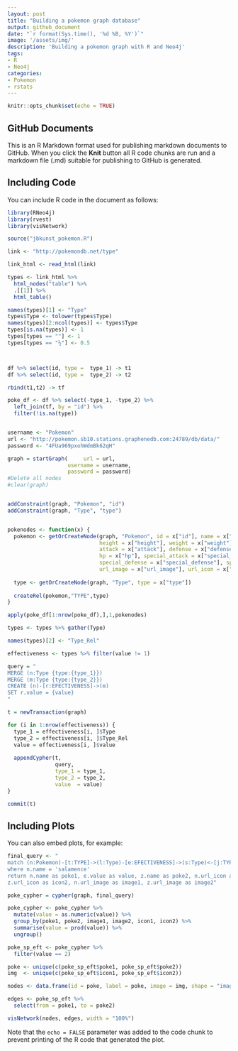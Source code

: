 ```yaml
---
layout: post
title: "Building a pokemon graph database"
output: github_document
date: "`r format(Sys.time(), '%d %B, %Y')`"
image: '/assets/img/'
description: 'Building a pokemon graph with R and Neo4j'
tags:
- R 
- Neo4j 
categories:
- Pokemon
- rstats
---
```


```r
knitr::opts_chunk$set(echo = TRUE)
```

## GitHub Documents

This is an R Markdown format used for publishing markdown documents to GitHub. When you click the **Knit** button all R code chunks are run and a markdown file (.md) suitable for publishing to GitHub is generated.

## Including Code

You can include R code in the document as follows:

```r
library(RNeo4j)
library(rvest)
library(visNetwork)

source("jbkunst_pokemon.R")

link <- "http://pokemondb.net/type"

link_html <- read_html(link)

types <- link_html %>%
  html_nodes("table") %>%
  .[[1]] %>%
  html_table()

names(types)[1] <- "Type"
types$Type <- tolower(types$Type)
names(types)[2:ncol(types)] <- types$Type
types[is.na(types)] <- 1
types[types == ""] <- 1
types[types == "½"] <- 0.5



df %>% select(id, type =  type_1) -> t1
df %>% select(id, type =  type_2) -> t2

rbind(t1,t2) -> tf

poke_df <- df %>% select(-type_1, -type_2) %>% 
  left_join(tf, by = "id") %>% 
  filter(!is.na(type))


username <- "Pokemon"
url <- "http://pokemon.sb10.stations.graphenedb.com:24789/db/data/"
password <- "4FUa969pxohWdmBk62qH"

graph = startGraph(     url = url,
                   username = username,
                   password = password)
#Delete all nodes
#clear(graph)


addConstraint(graph, "Pokemon", "id")
addConstraint(graph, "Type", "type")


pokenodes <- function(x) {
  pokemon <- getOrCreateNode(graph, "Pokemon", id = x["id"], name = x["pokemon"],
                             height = x["height"], weight = x["weight"],
                             attack = x["attack"], defense = x["defense"],
                             hp = x["hp"], special_attack = x["special_attack"],
                             special_defense = x["special_defense"], speed = x["speed"],
                             url_image = x["url_image"], url_icon = x["url_icon"])
  
  type <- getOrCreateNode(graph, "Type", type = x["type"])
  
  createRel(pokemon,"TYPE",type)
}

apply(poke_df[1:nrow(poke_df),],1,pokenodes)

types <- types %>% gather(Type)

names(types)[2] <- "Type_Rel"

effectiveness <- types %>% filter(value != 1)

query = "
MERGE (n:Type {type:{type_1}})
MERGE (m:Type {type:{type_2}})
CREATE (n)-[r:EFECTIVENESS]->(m)
SET r.value = {value}
"

t = newTransaction(graph)

for (i in 1:nrow(effectiveness)) {
  type_1 = effectiveness[i, ]$Type
  type_2 = effectiveness[i, ]$Type_Rel
  value = effectiveness[i, ]$value
  
  appendCypher(t, 
               query, 
               type_1 = type_1, 
               type_2 = type_2, 
               value  = value)
}

commit(t)


```

## Including Plots

You can also embed plots, for example:

```r

final_query <- "
match (n:Pokemon)-[t:TYPE]->(l:Type)-[e:EFECTIVENESS]->(s:Type)<-[j:TYPE]-(z:Pokemon) 
where n.name = 'salamence' 
return n.name as poke1, e.value as value, z.name as poke2, n.url_icon as icon1,
z.url_icon as icon2, n.url_image as image1, z.url_image as image2"

poke_cypher = cypher(graph, final_query)

poke_cypher <- poke_cypher %>%
  mutate(value = as.numeric(value)) %>%
  group_by(poke1, poke2, image1, image2, icon1, icon2) %>%
  summarise(value = prod(value)) %>%
  ungroup()

poke_sp_eft <- poke_cypher %>%
  filter(value == 2)

poke <- unique(c(poke_sp_eft$poke1, poke_sp_eft$poke2))
img  <- unique(c(poke_sp_eft$icon1, poke_sp_eft$icon2))

nodes <- data.frame(id = poke, label = poke, image = img, shape = "image")

edges <- poke_sp_eft %>%
  select(from = poke1, to = poke2)

visNetwork(nodes, edges, width = "100%")
```

Note that the `echo = FALSE` parameter was added to the code chunk to prevent printing of the R code that generated the plot.
